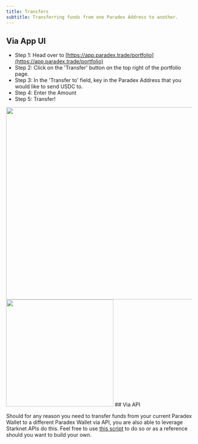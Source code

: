 ```yaml
---
title: Transfers
subtitle: Transferring funds from one Paradex Address to another.
---
```


## Via App UI

* Step 1: Head over to [https://app.paradex.trade/portfolio](https://app.paradex.trade/portfolio)
* Step 2: Click on the 'Transfer' button on the top right of the portfolio page.
* Step 3: In the 'Transfer to' field, key in the Paradex Address that you would like to send USDC to.
* Step 4: Enter the Amount
* Step 5: Transfer!

<Frame caption="Use the 'Transfer' button on the top-right hand corner of the Portfolio Page">
<img src="../../assets/Screenshot 2024-07-15 at 4.06.49 PM.png" alt="" width="521"/>
</Frame>
<Frame caption="Transfer your USDC to a different Paradex L2 Address">
<img src="../../assets/Screenshot 2024-07-15 at 4.07.11 PM (1).png" alt="" width="290"/>
</Frame>
## Via API

Should for any reason you need to transfer funds from your current Paradex Wallet to a different Paradex Wallet via API, you are also able to leverage Starknet APIs do this. Feel free to use [this script](https://github.com/tradeparadex/code-samples/blob/main/python/transfer_l2_usdc.py) to do so or as a reference should you want to build your own.
